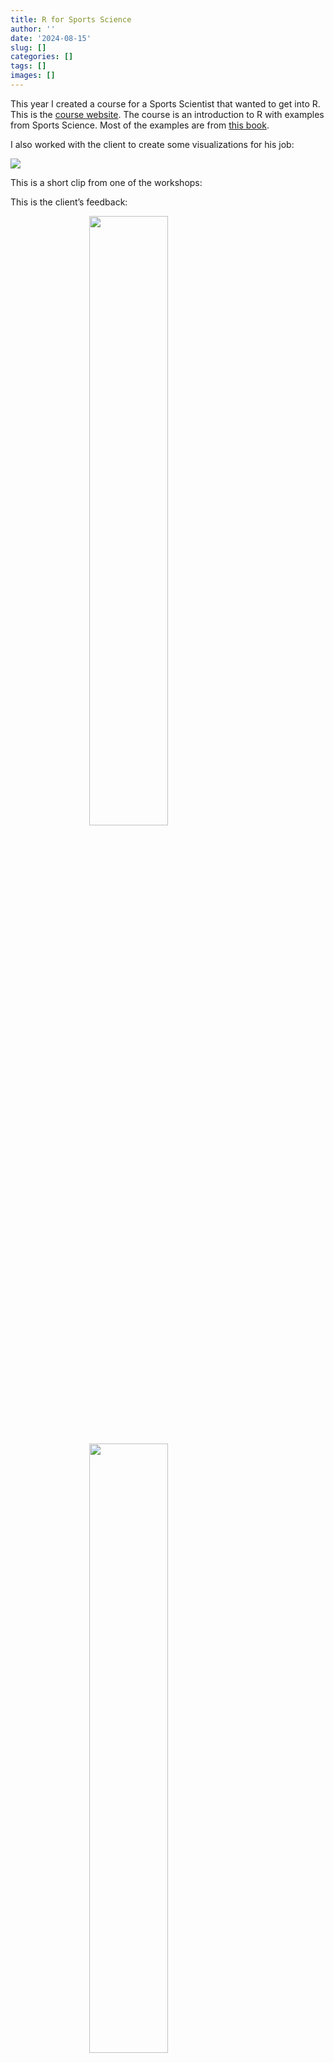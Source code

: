 ```yaml
---
title: R for Sports Science
author: ''
date: '2024-08-15'
slug: []
categories: []
tags: []
images: []
---
```


<style>
.centered-image {
  display: block;
  margin: 0 auto;
  width: 50%; /* Adjust as needed */
  height: auto;
}
</style>

This year I created a course for a Sports Scientist that wanted to get into R. This is the [course website](https://r4ds-sports.netlify.app/). The course is an introduction to R with examples from Sports Science. Most of the examples are from [this book](https://www.amazon.com/Basketball-Data-Science-Applications-Chapman/dp/1138600792).

I also worked with the client to create some visualizations for his job:

![](images/brahmas.png)

This is a short clip from one of the workshops:

This is the client's feedback:

![](images/matt_feedback_1.png){.centered-image}

![](images/matt_feedback_2.png){.centered-image}

